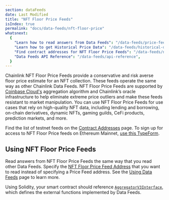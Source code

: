 ```yaml
---
section: dataFeeds
date: Last Modified
title: "NFT Floor Price Feeds"
isIndex: true
permalink: "docs/data-feeds/nft-floor-price"
whatsnext:
  {
    "Learn how to read answers from Data Feeds": "/data-feeds/price-feeds",
    "Learn how to get Historical Price Data": "/data-feeds/historical-data",
    "Find contract addresses for NFT Floor Price Feeds": "/data-feeds/nft-floor-price/addresses",
    "Data Feeds API Reference": "/data-feeds/api-reference",
  }
---
```



Chainlink NFT Floor Price Feeds provide a conservative and risk averse floor price estimate for an NFT collection. These feeds operate the same way as other Chainlink Data Feeds. NFT Floor Price Feeds are supported by [Coinbase Cloud's](https://www.coinbase.com/cloud/) aggregation algorithm and Chainlink’s oracle infrastructure to help eliminate extreme price outliers and make these feeds resistant to market manipulation. You can use NFT Floor Price Feeds for use cases that rely on high-quality NFT data, including lending and borrowing, on-chain derivatives, dynamic NFTs, gaming guilds, CeFi products, prediction markets, and more.

Find the list of testnet feeds on the [Contract Addresses](/data-feeds/nft-floor-price/addresses) page. To sign up for access to NFT Floor Price feeds on Ethereum Mainnet, [use this TypeForm](https://chainlinkcommunity.typeform.com/nft-price-feeds).

## Using NFT Floor Price Feeds

Read answers from NFT Floor Price Feeds the same way that you read other Data Feeds. Specify the [NFT Floor Price Feed Address](/data-feeds/nft-floor-price/addresses) that you want to read instead of specifying a Price Feed address. See the [Using Data Feeds](/data-feeds/using-data-feeds) page to learn more.

Using Solidity, your smart contract should reference [`AggregatorV3Interface`](https://github.com/smartcontractkit/chainlink/blob/master/contracts/src/v0.8/interfaces/AggregatorV3Interface.sol), which defines the external functions implemented by Data Feeds.

<CodeSample src="samples/DataFeeds/NFTFloorPriceConsumerV3.sol" />
